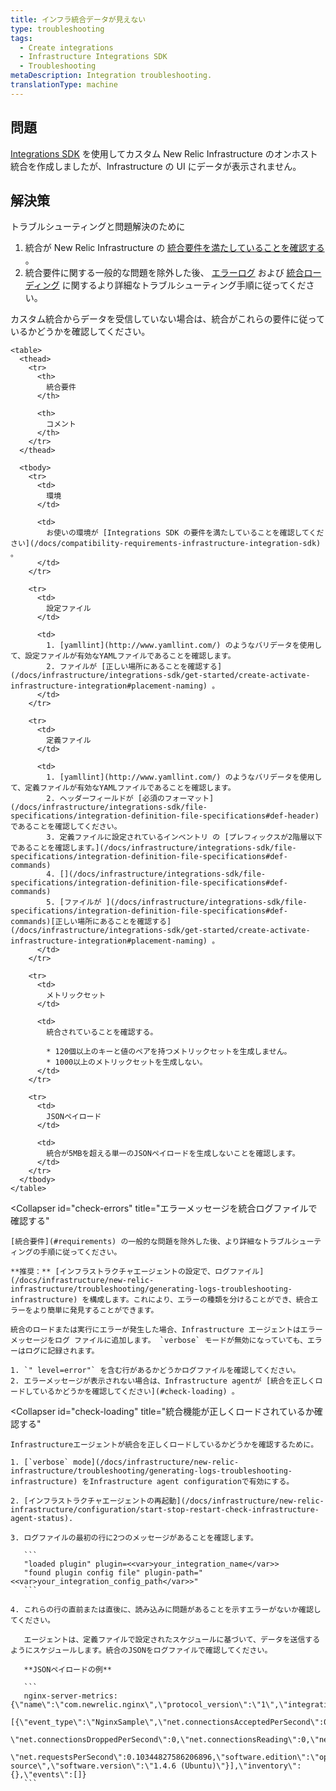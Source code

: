 ```yaml
---
title: インフラ統合データが見えない
type: troubleshooting
tags:
  - Create integrations
  - Infrastructure Integrations SDK
  - Troubleshooting
metaDescription: Integration troubleshooting.
translationType: machine
---
```


## 問題

[Integrations SDK](/docs/integrations/integrations-sdk/getting-started/introduction-infrastructure-integrations-sdk) を使用してカスタム New Relic Infrastructure のオンホスト統合を作成しましたが、Infrastructure の UI にデータが表示されません。

## 解決策

トラブルシューティングと問題解決のために

1. 統合が New Relic Infrastructure の [統合要件を満たしていることを確認する](#requirements) 。
2. 統合要件に関する一般的な問題を除外した後、 [エラーログ](#check-errors) および [統合ローディング](#check-loading) に関するより詳細なトラブルシューティング手順に従ってください。

<CollapserGroup>
  <Collapser
    id="requirements"
    title="統合要件のトラブルシューティング"
  >
    カスタム統合からデータを受信していない場合は、統合がこれらの要件に従っているかどうかを確認してください。

    <table>
      <thead>
        <tr>
          <th>
            統合要件
          </th>

          <th>
            コメント
          </th>
        </tr>
      </thead>

      <tbody>
        <tr>
          <td>
            環境
          </td>

          <td>
            お使いの環境が [Integrations SDK の要件を満たしていることを確認してください](/docs/compatibility-requirements-infrastructure-integration-sdk) 。
          </td>
        </tr>

        <tr>
          <td>
            設定ファイル
          </td>

          <td>
            1. [yamllint](http://www.yamllint.com/) のようなバリデータを使用して、設定ファイルが有効なYAMLファイルであることを確認します。
            2. ファイルが [正しい場所にあることを確認する](/docs/infrastructure/integrations-sdk/get-started/create-activate-infrastructure-integration#placement-naming) 。
          </td>
        </tr>

        <tr>
          <td>
            定義ファイル
          </td>

          <td>
            1. [yamllint](http://www.yamllint.com/) のようなバリデータを使用して、定義ファイルが有効なYAMLファイルであることを確認します。
            2. ヘッダーフィールドが [必須のフォーマット](/docs/infrastructure/integrations-sdk/file-specifications/integration-definition-file-specifications#def-header) であることを確認してください。
            3. 定義ファイルに設定されているインベントリ の [プレフィックスが2階層以下であることを確認します。](/docs/infrastructure/integrations-sdk/file-specifications/integration-definition-file-specifications#def-commands)
            4. [](/docs/infrastructure/integrations-sdk/file-specifications/integration-definition-file-specifications#def-commands)
            5. [ファイルが ](/docs/infrastructure/integrations-sdk/file-specifications/integration-definition-file-specifications#def-commands)[正しい場所にあることを確認する](/docs/infrastructure/integrations-sdk/get-started/create-activate-infrastructure-integration#placement-naming) 。
          </td>
        </tr>

        <tr>
          <td>
            メトリックセット
          </td>

          <td>
            統合されていることを確認する。

            * 120個以上のキーと値のペアを持つメトリックセットを生成しません。
            * 1000以上のメトリックセットを生成しない。
          </td>
        </tr>

        <tr>
          <td>
            JSONペイロード
          </td>

          <td>
            統合が5MBを超える単一のJSONペイロードを生成しないことを確認します。
          </td>
        </tr>
      </tbody>
    </table>
  </Collapser>

  <Collapser
    id="check-errors"
    title="エラーメッセージを統合ログファイルで確認する"
  >
    [統合要件](#requirements) の一般的な問題を除外した後、より詳細なトラブルシューティングの手順に従ってください。

    **推奨：** [インフラストラクチャエージェントの設定で、ログファイル](/docs/infrastructure/new-relic-infrastructure/troubleshooting/generating-logs-troubleshooting-infrastructure) を構成します。これにより、エラーの種類を分けることができ、統合エラーをより簡単に発見することができます。

    統合のロードまたは実行にエラーが発生した場合、Infrastructure エージェントはエラー メッセージをログ ファイルに追加します。 `verbose` モードが無効になっていても、エラーはログに記録されます。

    1. `" level=error"` を含む行があるかどうかログファイルを確認してください。
    2. エラーメッセージが表示されない場合は、Infrastructure agentが [統合を正しくロードしているかどうかを確認してください](#check-loading) 。
  </Collapser>

  <Collapser
    id="check-loading"
    title="統合機能が正しくロードされているか確認する"
  >
    Infrastructureエージェントが統合を正しくロードしているかどうかを確認するために。

    1. [`verbose` mode](/docs/infrastructure/new-relic-infrastructure/troubleshooting/generating-logs-troubleshooting-infrastructure) をInfrastructure agent configurationで有効にする。

    2. [インフラストラクチャエージェントの再起動](/docs/infrastructure/new-relic-infrastructure/configuration/start-stop-restart-check-infrastructure-agent-status).

    3. ログファイルの最初の行に2つのメッセージがあることを確認します。

       ```
       "loaded plugin" plugin=<<var>your_integration_name</var>>
       "found plugin config file" plugin-path="<<var>your_integration_config_path</var>>"
       ```

    4. これらの行の直前または直後に、読み込みに問題があることを示すエラーがないか確認してください。

       エージェントは、定義ファイルで設定されたスケジュールに基づいて、データを送信するようにスケジュールします。統合のJSONをログファイルで確認してください。

       **JSONペイロードの例**

       ```
       nginx-server-metrics: {\"name\":\"com.newrelic.nginx\",\"protocol_version\":\"1\",\"integration_version\":\"0.5.0\",\"metrics\":
       [{\"event_type\":\"NginxSample\",\"net.connectionsAcceptedPerSecond\":0.10344827586206896,\"net.connectionsActive\":1,
       \"net.connectionsDroppedPerSecond\":0,\"net.connectionsReading\":0,\"net.connectionsWaiting\":0,\"net.connectionsWriting\":1,
       \"net.requestsPerSecond\":0.10344827586206896,\"software.edition\":\"open source\",\"software.version\":\"1.4.6 (Ubuntu)\"}],\"inventory\":{},\"events\":[]}
       ```
  </Collapser>
</CollapserGroup>
